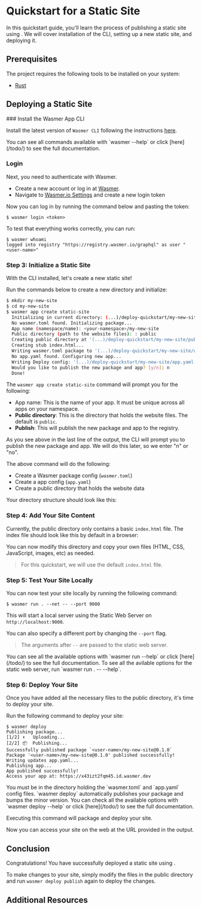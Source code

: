 
#  Quickstart for a Static Site

In this quickstart guide, you'll learn the process of publishing a static site using .
We will cover installation of the  CLI, setting up a new static site, and deploying it.

## Prerequisites

The project requires the following tools to be installed on your system:

- [Rust](https://www.rust-lang.org/tools/install)

## Deploying a Static Site

<Steps>
### Install the Wasmer App CLI

Install the latest version of `Wasmer CLI` following the instructions [here](/install).

<Callout type="info" emoji="ℹ️">
  You can see all commands available with `wasmer --help` or click
  [here](/todo/) to see the full documentation.
</Callout>

### Login

Next, you need to authenticate with Wasmer.

- Create a new account or log in at [Wasmer](https://wasmer.io).
- Navigate to [Wasmer.io Settings](https://wasmer.io/settings) and create a new login token

Now you can log in by running the command below and pasting the token:

```shell copy
$ wasmer login <token>
```

To test that everything works correctly, you can run:

```shell copy
$ wasmer whoami
logged into registry "https://registry.wasmer.io/graphql" as user "<user-name>"
```

### Step 3: Initialize a Static Site

With the  CLI installed, let's create a new static site!

Run the commands below to create a new directory and initialize:

```bash
$ mkdir my-new-site
$ cd my-new-site
$ wasmer app create static-site
  Initializing in current directory: (...)/deploy-quickstart/my-new-site
  No wasmer.toml found. Initializing package...
  App name (namespace/name): <your-namespace>/my-new-site
  Public directory (path to the website files): : public
  Creating public directory at '(...)/deploy-quickstart/my-new-site/public'...
  Creating stub index.html...
  Writing wasmer.toml package to '(...)/deploy-quickstart/my-new-site/wasmer.toml'
  No app.yaml found. Configuring new app...
  Writing Deploy config: '(...)/deploy-quickstart/my-new-site/app.yaml'
  Would you like to publish the new package and app? [y/n]: n
  Done!
```

The `wasmer app create static-site` command will prompt you for the following:

- App name: This is the name of your app. It must be unique across all apps on your namespace.
- **Public directory**: This is the directory that holds the website files. The default is `public`.
- **Publish**: This will publish the new package and app to the registry.

<Callout type="default" emoji="⚙️">
  As you see above in the last line of the output, the CLI will prompt you to
  publish the new package and app. We will do this later, so we enter "n" or
  "no".
</Callout>

The above command will do the following:

- Create a Wasmer package config (`wasmer.toml`)
- Create a  app config (`app.yaml`)
- Create a public directory that holds the website data

Your directory structure should look like this:

<FileTree>
  <FileTree.Folder name="my-new-site" defaultOpen>
    <FileTree.Folder name="public" defaultOpen>
      <FileTree.File name="index.html" />
    </FileTree.Folder>
    <FileTree.File name="app.yaml" />
    <FileTree.File name="wasmer.toml" />
  </FileTree.Folder>
</FileTree>

### Step 4: Add Your Site Content

Currently, the public directory only contains a basic `index.html` file.
The index file should look like this by default in a browser:

<StaticSite />

You can now modify this directory and copy your own files (HTML, CSS, JavaScript, images, etc)
as needed.

> For this quickstart, we will use the default `index.html` file.

### Step 5: Test Your Site Locally

You can now test your site locally by running the following command:

```shell copy
$ wasmer run . --net -- --port 9000
```

This will start a local server using the Static Web Server on `http://localhost:9000`.

You can also specify a different port by changing the `--port` flag.

> The arguments after `--` are passed to the static web server.

<Callout type="info" emoji="ℹ️">
  You can see all the available options with `wasmer run --help` or click
  [here](/todo/) to see the full documentation. To see all the avilable options
  for the static web server, run `wasmer run . -- --help`.
</Callout>

### Step 6: Deploy Your Site

Once you have added all the necessary files to the public directory, it's time to deploy your site.

Run the following command to deploy your site:

```shell copy
$ wasmer deploy
Publishing package...
[1/2] ⬆️   Uploading...
[2/2] 📦  Publishing...
Successfully published package `<user-name>/my-new-site@0.1.0`
Package '<user-name>/my-new-site@0.1.0' published successfully!
Writing updates app.yaml...
Publishing app...
App published successfully!
Access your app at: https://x43izt2fqm45.id.wasmer.dev
```

<Callout type="info" emoji="ℹ️">
  You must be in the directory holding the `wasmer.toml` and `app.yaml`
  config files.
</Callout>

<Callout type="info" emoji="ℹ️">
  `wasmer deploy` automatically publishes your package and bumps the minor
  version. You can check all the available options with `wasmer deploy --help`
  or click [here](/todo/) to see the full documentation.
</Callout>

Executing this command will package and deploy your site.

Now you can access your site on the web at the URL provided in the output.

<StaticSite />

</Steps>

## Conclusion

Congratulations! You have successfully deployed a static site using .

To make changes to your site, simply modify the files in the public directory and run `wasmer deploy publish` again to deploy the changes.

## Additional Resources
